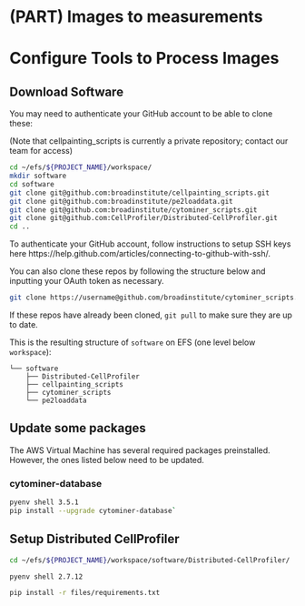 # (PART) Images to measurements  {-}

# Configure Tools to Process Images

## Download Software

You may need to authenticate your GitHub account to be able to clone these:

(Note that cellpainting_scripts is currently a private repository; contact our team for access)

```sh
cd ~/efs/${PROJECT_NAME}/workspace/
mkdir software
cd software
git clone git@github.com:broadinstitute/cellpainting_scripts.git
git clone git@github.com:broadinstitute/pe2loaddata.git
git clone git@github.com:broadinstitute/cytominer_scripts.git
git clone git@github.com:CellProfiler/Distributed-CellProfiler.git
cd ..
```

To authenticate your GitHub account, follow instructions to setup SSH keys here https://help.github.com/articles/connecting-to-github-with-ssh/.

You can also clone these repos by following the structure below and inputting your OAuth token as necessary.

```sh
git clone https://username@github.com/broadinstitute/cytominer_scripts.git
```

If these repos have already been cloned, `git pull` to make sure they are up to date.

This is the resulting structure of `software` on EFS (one level below `workspace`):
```
└── software
    ├── Distributed-CellProfiler
    ├── cellpainting_scripts
    ├── cytominer_scripts
    └── pe2loaddata
```

## Update some packages

The AWS Virtual Machine has several required packages preinstalled. 
However, the ones listed below need to be updated. 

### cytominer-database

```sh
pyenv shell 3.5.1
pip install --upgrade cytominer-database`
```

## Setup Distributed CellProfiler

```sh
cd ~/efs/${PROJECT_NAME}/workspace/software/Distributed-CellProfiler/

pyenv shell 2.7.12

pip install -r files/requirements.txt

```
